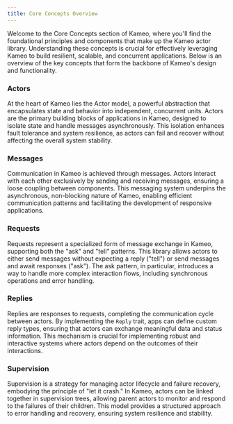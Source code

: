 ```yaml
---
title: Core Concepts Overview
---
```


Welcome to the Core Concepts section of Kameo, where you'll find the foundational principles and components that make up the Kameo actor library. Understanding these concepts is crucial for effectively leveraging Kameo to build resilient, scalable, and concurrent applications. Below is an overview of the key concepts that form the backbone of Kameo's design and functionality.

### Actors

At the heart of Kameo lies the Actor model, a powerful abstraction that encapsulates state and behavior into independent, concurrent units. Actors are the primary building blocks of applications in Kameo, designed to isolate state and handle messages asynchronously. This isolation enhances fault tolerance and system resilience, as actors can fail and recover without affecting the overall system stability.

### Messages

Communication in Kameo is achieved through messages. Actors interact with each other exclusively by sending and receiving messages, ensuring a loose coupling between components. This messaging system underpins the asynchronous, non-blocking nature of Kameo, enabling efficient communication patterns and facilitating the development of responsive applications.

### Requests

Requests represent a specialized form of message exchange in Kameo, supporting both the "ask" and "tell" patterns. This library allows actors to either send messages without expecting a reply ("tell") or send messages and await responses ("ask"). The ask pattern, in particular, introduces a way to handle more complex interaction flows, including synchronous operations and error handling.

### Replies

Replies are responses to requests, completing the communication cycle between actors. By implementing the `Reply` trait, apps can define custom reply types, ensuring that actors can exchange meaningful data and status information. This mechanism is crucial for implementing robust and interactive systems where actors depend on the outcomes of their interactions.

### Supervision

Supervision is a strategy for managing actor lifecycle and failure recovery, embodying the principle of "let it crash." In Kameo, actors can be linked together in supervision trees, allowing parent actors to monitor and respond to the failures of their children. This model provides a structured approach to error handling and recovery, ensuring system resilience and stability.
